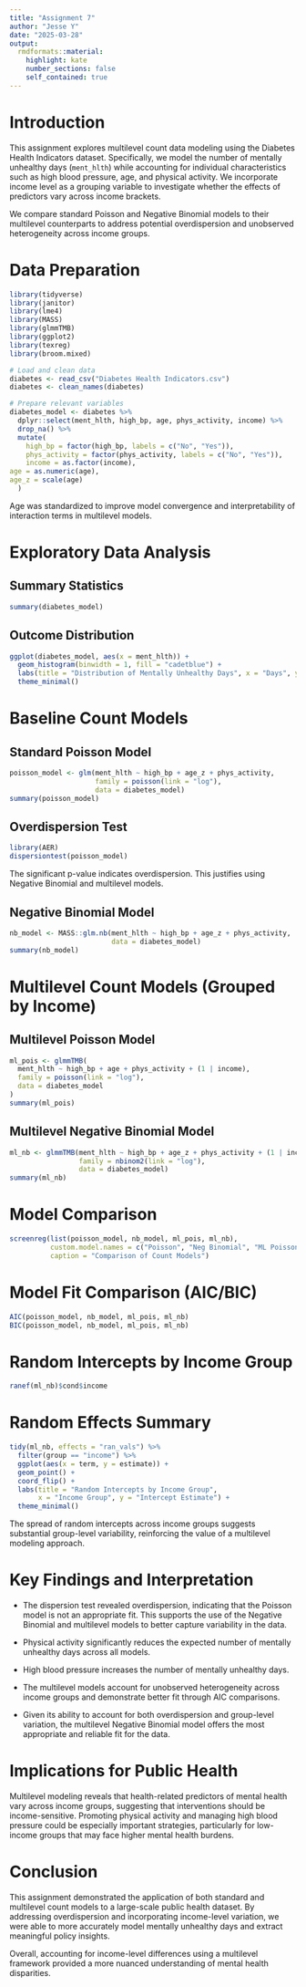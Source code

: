 ```yaml
---
title: "Assignment 7"
author: "Jesse Y"
date: "2025-03-28"
output:
  rmdformats::material:
    highlight: kate
    number_sections: false
    self_contained: true
---
```


# Introduction

This assignment explores multilevel count data modeling using the Diabetes Health Indicators dataset. Specifically, we model the number of mentally unhealthy days (`ment_hlth`) while accounting for individual characteristics such as high blood pressure, age, and physical activity. We incorporate income level as a grouping variable to investigate whether the effects of predictors vary across income brackets.

We compare standard Poisson and Negative Binomial models to their multilevel counterparts to address potential overdispersion and unobserved heterogeneity across income groups.

# Data Preparation

```r
library(tidyverse)
library(janitor)
library(lme4)
library(MASS)
library(glmmTMB)
library(ggplot2)
library(texreg)
library(broom.mixed)
```

```r
# Load and clean data
diabetes <- read_csv("Diabetes Health Indicators.csv")
diabetes <- clean_names(diabetes)

# Prepare relevant variables
diabetes_model <- diabetes %>%
  dplyr::select(ment_hlth, high_bp, age, phys_activity, income) %>%
  drop_na() %>%
  mutate(
    high_bp = factor(high_bp, labels = c("No", "Yes")),
    phys_activity = factor(phys_activity, labels = c("No", "Yes")),
    income = as.factor(income),
age = as.numeric(age),
age_z = scale(age)
  )
```

Age was standardized to improve model convergence and interpretability of interaction terms in multilevel models.

# Exploratory Data Analysis

## Summary Statistics

```r
summary(diabetes_model)
```

## Outcome Distribution

```r
ggplot(diabetes_model, aes(x = ment_hlth)) +
  geom_histogram(binwidth = 1, fill = "cadetblue") +
  labs(title = "Distribution of Mentally Unhealthy Days", x = "Days", y = "Frequency") +
  theme_minimal()
```

# Baseline Count Models

## Standard Poisson Model

```r
poisson_model <- glm(ment_hlth ~ high_bp + age_z + phys_activity,
                     family = poisson(link = "log"),
                     data = diabetes_model)
summary(poisson_model)
```
## Overdispersion Test

```r
library(AER)
dispersiontest(poisson_model)
```
The significant p-value indicates overdispersion. This justifies using Negative Binomial and multilevel models.

## Negative Binomial Model

```r
nb_model <- MASS::glm.nb(ment_hlth ~ high_bp + age_z + phys_activity,
                         data = diabetes_model)
summary(nb_model)
```

# Multilevel Count Models (Grouped by Income)

## Multilevel Poisson Model

```r
ml_pois <- glmmTMB(
  ment_hlth ~ high_bp + age + phys_activity + (1 | income),
  family = poisson(link = "log"),
  data = diabetes_model
)
summary(ml_pois)

```

## Multilevel Negative Binomial Model

```r
ml_nb <- glmmTMB(ment_hlth ~ high_bp + age_z + phys_activity + (1 | income),
                 family = nbinom2(link = "log"),
                 data = diabetes_model)
summary(ml_nb)
```

# Model Comparison

```r
screenreg(list(poisson_model, nb_model, ml_pois, ml_nb),
          custom.model.names = c("Poisson", "Neg Binomial", "ML Poisson", "ML NB"),
          caption = "Comparison of Count Models")

```

# Model Fit Comparison (AIC/BIC)

```r
AIC(poisson_model, nb_model, ml_pois, ml_nb)
BIC(poisson_model, nb_model, ml_pois, ml_nb)
```

# Random Intercepts by Income Group

```r
ranef(ml_nb)$cond$income
```

# Random Effects Summary

```r
tidy(ml_nb, effects = "ran_vals") %>%
  filter(group == "income") %>%
  ggplot(aes(x = term, y = estimate)) +
  geom_point() +
  coord_flip() +
  labs(title = "Random Intercepts by Income Group",
       x = "Income Group", y = "Intercept Estimate") +
  theme_minimal()
```

The spread of random intercepts across income groups suggests substantial group-level variability, reinforcing the value of a multilevel modeling approach.


# Key Findings and Interpretation

- The dispersion test revealed overdispersion, indicating that the Poisson model is not an appropriate fit. This supports the use of the Negative Binomial and multilevel models to better capture variability in the data.

- Physical activity significantly reduces the expected number of mentally unhealthy days across all models.

- High blood pressure increases the number of mentally unhealthy days.

- The multilevel models account for unobserved heterogeneity across income groups and demonstrate better fit through AIC comparisons.

- Given its ability to account for both overdispersion and group-level variation, the multilevel Negative Binomial model offers the most appropriate and reliable fit for the data.

# Implications for Public Health

Multilevel modeling reveals that health-related predictors of mental health vary across income groups, suggesting that interventions should be income-sensitive. Promoting physical activity and managing high blood pressure could be especially important strategies, particularly for low-income groups that may face higher mental health burdens.

# Conclusion

This assignment demonstrated the application of both standard and multilevel count models to a large-scale public health dataset. By addressing overdispersion and incorporating income-level variation, we were able to more accurately model mentally unhealthy days and extract meaningful policy insights.

Overall, accounting for income-level differences using a multilevel framework provided a more nuanced understanding of mental health disparities.